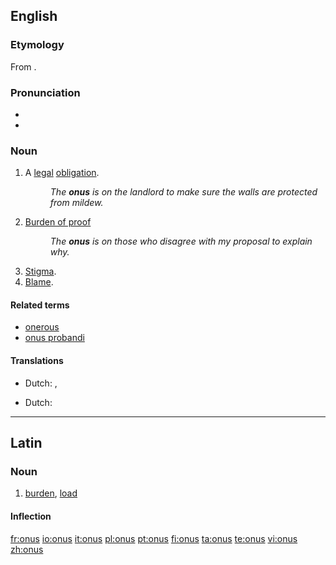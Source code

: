 ==English==

===Etymology===
From {{etyl|la}} {{term|onus||burden|lang=la}}.

===Pronunciation===
* {{IPA|/ˈəʊnəs/}}
* {{rhymes|əʊnəs}}

===Noun===
{{en-noun|onuses|-}}

# A [[legal]] [[obligation]].
#: ''The '''onus''' is on the landlord to make sure the walls are protected from mildew.''
# {{uncountable}} [[burden of proof|Burden of proof]]
#: ''The '''onus''' is on those who disagree with my proposal to explain why.''
# [[stigma|Stigma]].
# [[blame|Blame]].

{{rfex}}

====Related terms====
* [[onerous]]
* [[onus probandi]]

====Translations====
{{trans-top|legal obligation}}
* Dutch: {{t|nl|last|m}}, {{t|nl|plicht|c}}
{{trans-mid}}
{{trans-bottom}}

{{trans-top|burden of proof}}
* Dutch: {{t|nl|last|m}}
{{trans-mid}}
{{trans-bottom}}

{{trans-top|stigma}}
{{trans-mid}}
{{trans-bottom}}

{{trans-top|blame}}
{{trans-mid}}
{{trans-bottom}}

----

==Latin==

===Noun===
{{la-noun|onus|oneris|oneris|n|third}}

# [[burden]], [[load]]

====Inflection====
{{ladecl3n}}
{{la-decl-3rd-N|onus|onus|oner|oner}}

[[fr:onus]]
[[io:onus]]
[[it:onus]]
[[pl:onus]]
[[pt:onus]]
[[fi:onus]]
[[ta:onus]]
[[te:onus]]
[[vi:onus]]
[[zh:onus]]